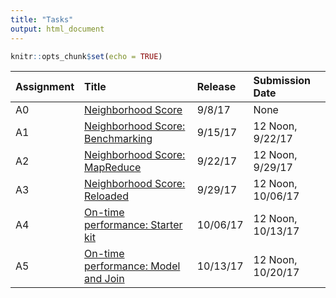 ```yaml
---
title: "Tasks"
output: html_document
---
```


```r
knitr::opts_chunk$set(echo = TRUE)
```

| Assignment | Title                                                                             | Release    | Submission Date            |
| :--------- | :-------------------------------------------                                      | :--------- | :------------------------- |
| A0         | [Neighborhood Score](tasks-a0-neighborhood-score.html)                            | 9/8/17     | None                       |
| A1         | [Neighborhood Score: Benchmarking](tasks-a1-neighborhood-score-benchmarking.html) | 9/15/17    | 12 Noon, 9/22/17           |
| A2         | [Neighborhood Score: MapReduce](tasks-a2-neighborhood-score-map-reduce.html)      | 9/22/17    | 12 Noon, 9/29/17 |
| A3         | [Neighborhood Score: Reloaded](tasks-a3-neighborhood-score-reloaded.html)         | 9/29/17    | 12 Noon, 10/06/17 |
| A4         | [On-time performance: Starter kit](task-a4-delay.html)                            |10/06/17    | 12 Noon, 10/13/17 |
| A5         | [On-time performance: Model and Join](task-a5-routes.html)                        |10/13/17    | 12 Noon, 10/20/17 |
